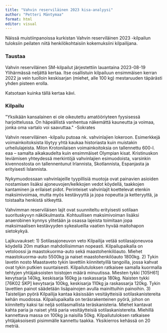 ```yaml
---
title: "Vahvin reserviläinen 2023 kisa-analyysi"
author: "Petteri Mäntymaa"
format: html
editor: visual
---
```


Näissä muistiinpanoissa kurkistan Vahvin reserviläinen 2023 -kilpailun tuloksiin peilaten niitä henkilökohtaisiin kokemuksiini kilpailijana.

### Taustaa

Vahvin reserviläinen SM-kilpailut järjestettiin lauantaina 2023-08-19 Ylihärmässä neljättä kertaa. Itse osallistuin kilpailuun ensimmäisen kerran 2022 ja vein tuolloin keskisarjan (miehet, alle 100 kg) mestaruuden täpärästi yhden pisteen erolla.

Katsotaan kuinka tällä kertaa kävi.

### Kilpailu

\"Yksikään kansalainen ei ole oikeutettu amatööriyteen fyysisessä harjoittelussa. On häpeällistä vanhentua näkemättä kauneutta ja voimaa, jonka oma vartalo voi saavuttaa.\" -Sokrates

Vahvin reserviläinen -kilpailu putoaa nk. vahvinlajien lokeroon. Esimerkkejä voimainkoitoksista löytyy yhtä kaukaa historiasta kuin muistakin urheilulajeista. Milon Krotonilaisen voimainkoitoksia on tallennettu 600-l. eaa -- samalta aikakaudelta kuin ensimmäiset Olympian kisat. Kristinuskon leviämisen yhteydessä merkintöjä vahvinlajien esimuodoista, varsinkin kivennostosta on tallennentunut Irlannista, Skotlannista, Espanjasta ja erityisesti Islannista.

Nykymuodossaan vahvinlajeille tyypillisiä muotoja ovat painavien asioiden nostamisen lisäksi ajoneuvojen/kelkkojen vedot köydellä, taakkojen kantaminen ja erilaiset pidot. Perinteiset vahvinlajit koettelevat etenkin maksimivoimaa, mutta myös kestävyyttä ja jopa nopeutta ja ketteryyttä, ja toistaalta henkistä sitkeyttä.

Vahvimman reserviläisen lajit ovat suunniteltu erityisesti sotilaan suorituskyvyn näkökulmasta. Kohtuullisen maksimivoiman lisäksi anaerobinen kynnys ylitetään ja osassa lajeista toimitaan jopa maksimaalisen kestävyyden sykealueilla vaatien hyvää maitohapon sietokykyä.

Lajikuvaukset: 1) Sotilasajoneuvon veto Kilpailija vetää sotilasajoneuvoa köydellä 20m matkan mahdollisimman nopeasti. Kilpailupaikalla on vetoloossi ja maastokuorma-auto sekä maastohenkilöauto. Miehet maastokuorma-auto 5500kg ja naiset maastohenkilöauto 1800kg. 2) Tykin lavetin nosto Maastaveto tykin lavettiin kiinnitetyillä tangoilla, jossa kahvat ovat tykin putkien suuntaisesti. Kilpailutuloksen ratkaisee samalla kuormalla tehtyjen yhtäjaksoisten toistojen määrä minuutissa. Miesten tykki \[105H61\] kevytsarja 140kg, keskisarja 160kg ja raskassarja 180kg. Naisten tykki \[76K02 SKP\] kevytsarja 100kg, keskisarja 110kg ja raskassarja 120kg. Tykin lavettien painot säädetään lisäpainojen avulla mainittuihin painoihin. 3) Taistelijan pyörä Kilpailija kantaa käsissään vesitäytteisiä sotilaskanistereita kehän muodossa. Kilpailupaikalla on teräsrakenteinen pyörä, johon on kiinnitetty kaksi tai neljä sotilasmallista teräskanisteria. Miehet kantavat kahta paria ja naiset yhtä paria vesitäytteisiä sotilaskanistereita. Miehillä kannettava massa on 100kg ja naisilla 50kg. Kilpailutuloksen ratkaisee yhtäjaksoisesti pisimmälle kannettu taakka. Yksikierros kehässä on 20 metriä.

